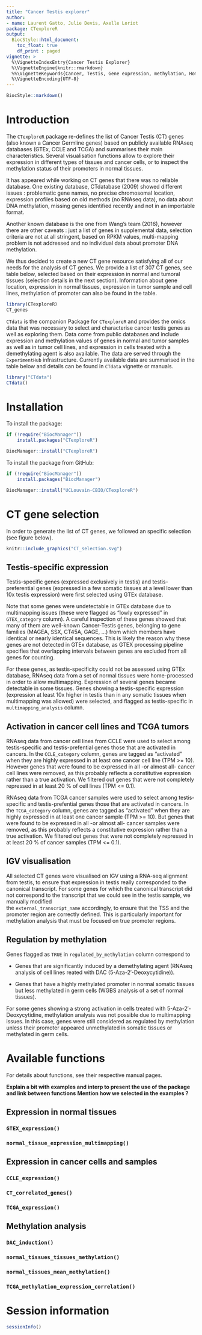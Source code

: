 ```yaml
---
title: "Cancer Testis explorer"
author:
- name: Laurent Gatto, Julie Devis, Axelle Loriot
package: CTexploreR
output:
  BiocStyle::html_document:
    toc_float: true
    df_print : paged
vignette: >
  %\VignetteIndexEntry{Cancer Testis Explorer}
  %\VignetteEngine{knitr::rmarkdown}
  %%\VignetteKeywords{Cancer, Testis, Gene expression, methylation, Homo sapiens}
  %\VignetteEncoding{UTF-8}
---
```


```r
BiocStyle::markdown()
```

# Introduction

The `CTexploreR` package re-defines the list of Cancer Testis (CT) genes (also 
known a Cancer Germline genes) based on publicly available RNAseq databases 
(GTEx, CCLE and TCGA) and summarises their main characteristics. Several 
visualisation functions allow to explore their expression in different types of 
tissues and cancer cells, or to inspect the methylation status of their 
promoters in normal tissues.

It has appeared while working on CT genes that there was no reliable database. 
One existing database, CTdatabase (2009) showed different issues : problematic 
gene names, no precise chromosomal location, expression profiles based on old 
methods (no RNAseq data), no data about DNA methylation, missing genes identified
recently and not in an importable format. 

Another known database is the one from Wang's team (2016), however there are 
other caveats : just a list of genes in  supplemental data, selection criteria 
are not at all stringent, based on RPKM values, multi-mapping problem is not 
addressed and no individual data about promoter DNA methylation. 

We thus decided to create a new CT gene resource satisfying all of our needs 
for the analysis of CT genes. We provide a list of 307 CT genes, see table below, 
selected based on their expression in normal and tumoral tissues (selection 
details in the next section). Information about gene location, expression in 
normal tissues, expression in tumor sample and cell lines, methylation of 
promoter can also be found in the table. 

```r
library(CTexploreR)
CT_genes
```


`CTdata` is the companion Package for `CTexploreR` and provides the omics
data that was necessary to select and characterise cancer testis genes as well 
as exploring them. Data come from public databases and include expression and 
methylation values of genes in normal and tumor samples as well as in tumor cell
lines, and expression in cells treated with a demethylating agent is also
available. The data are served through the `ExperimentHub` infrastructure. 
Currently available data are summarised in the table below and details can be 
found in `CTdata` vignette or manuals.

```r
library("CTdata")
CTdata()
```


# Installation

To install the package:

```r
if (!require("BiocManager"))
    install.packages("CTexploreR")

BiocManager::install("CTexploreR")
```

To install the package from GitHub:

```r
if (!require("BiocManager"))
    install.packages("BiocManager")

BiocManager::install("UCLouvain-CBIO/CTexploreR")
```

# CT gene selection

In order to generate the list of CT genes, we followed an specific selection 
(see figure below).

```r
knitr::include_graphics("CT_selection.svg")
```

## Testis-specific expression

Testis-specific genes (expressed exclusively in testis) and testis-preferential 
genes (expressed in a few somatic tissues at a level lower than 10x testis 
expression) were first selected using GTEx database.

Note that some genes were undetectable in GTEx database due to multimapping 
issues (these were flagged as "lowly expressed" in `GTEX_category` column). 
A careful inspection of these genes showed that many of them are well-known 
Cancer-Testis genes, belonging to gene families (MAGEA, SSX, CT45A, GAGE, …) 
from which members have identical or nearly identical sequences. This is likely 
the reason why these genes are not detected in GTEx database, as GTEX processing
pipeline specifies that overlapping intervals between genes are excluded from 
all genes for counting.

For these genes, as testis-specificity could not be assessed using GTEx database,
RNAseq data from a set of normal tissues were home-processed in order to allow 
multimapping. Expression of several genes became detectable in some tissues. 
Genes showing a testis-specific expression (expression at least 10x higher in 
testis than in any somatic tissues when multimapping was allowed) were selected, 
and flagged as testis-specific in `multimapping_analysis` column.


## Activation in cancer cell lines and TCGA tumors

RNAseq data from cancer cell lines from CCLE were used to select among 
testis-specific and testis-prefential genes those that are activated in cancers.
In the `CCLE_category` column, genes are tagged as "activated" when they are 
highly expressed in at least one cancer cell line (TPM >= 10). However genes that 
were found to be expressed in all -or almost all- cancer cell lines were removed,
as this probably reflects a constitutive expression rather than a true 
activation. We filtered out genes that were not completely repressed in at 
least 20 % of cell lines (TPM <= 0.1).

RNAseq data from TCGA cancer samples were used to select among testis-specific 
and testis-prefential genes those that are activated in cancers. In the 
`TCGA_category` column, genes are tagged as "activated" when they are highly 
expressed in at least one cancer sample (TPM >= 10). But genes that were found 
to be expressed in all -or almost all- cancer samples were removed, as this 
probably reflects a constitutive expression rather than a true activation. We 
filtered out genes that were not completely repressed in at least 20 % of cancer
samples (TPM <= 0.1).


## IGV visualisation

All selected CT genes were visualised on IGV using a RNA-seq alignment from 
testis, to ensure that expression in testis really corresponded to the canonical
transcript. For some genes for which the canonical transcript did not correspond
to the transcript that we could see in the testis sample, we manually modified  
the `external_transcript_name` accordingly, to ensure that the TSS and the 
promoter region are correctly defined. This is particularly important for 
methylation analysis that must be focused on true promoter regions.

## Regulation by methylation

Genes flagged as `TRUE` in `regulated_by_methylation` column correspond to

* Genes that are significantly induced by a demethylating agent (RNAseq analysis
of cell lines reated with DAC (5-Aza-2′-Deoxycytidine)).

* Genes that have a highly methylated promoter in normal somatic tissues but 
less methylated in germ cells (WGBS analysis of a set of normal tissues).

For some genes showing a strong activation in cells treated with 
5-Aza-2′-Deoxycytidine, methylation analysis was not possible due to multimapping
issues. In this case, genes were still considered as regulated by methylation 
unless their promoter appeared unmethylated in somatic tissues or methylated in 
germ cells.


# Available functions

For details about functions, see their respective manual pages.

**Explain a bit with examples and interp to present the use of the package and link between functions**
**Mention how we selected in the examples ? **

## Expression in normal tissues

### `GTEX_expression()`

### `normal_tissue_expression_multimapping()`


## Expression in cancer cells and samples

### `CCLE_expression()`

### `CT_correlated_genes()`

### `TCGA_expression()`



## Methylation analysis

### `DAC_induction()`

### `normal_tissues_tissues_methylation()`

### `normal_tissues_mean_methylation()`

### `TCGA_methylation_expression_correlation()`



# Session information {-}

```r
sessionInfo()
```
